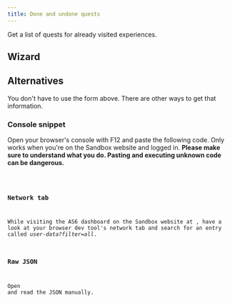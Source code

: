 ```yaml
---
title: Done and undone quests
---
```



Get a list of quests for already visited experiences.


## Wizard

<Wizard/>


## Alternatives

You don't have to use the form above. There are other ways to get that information.


### Console snippet

Open your browser's console with F12 and paste the following code. Only works when you're on the Sandbox website and logged in. **Please make sure to understand what you do. Pasting and executing unknown code can be dangerous.**

<Code code={snippet}/>


### Network tab

While visiting the AS6 dashboard on the Sandbox website at [](https://www.sandbox.game/en/events/alpha-season-6/), have a look at your browser dev tool's network tab and search for an entry called *user-data?filter=all*.


### Raw JSON
Open [](https://api.sandbox.game/experiences/social-event/515/user-data?filter=all) and read the JSON manually.
